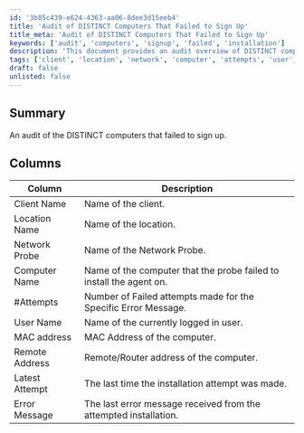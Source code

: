 ```yaml
---
id: '3b85c439-e624-4363-aa06-8dee3d15eeb4'
title: 'Audit of DISTINCT Computers That Failed to Sign Up'
title_meta: 'Audit of DISTINCT Computers That Failed to Sign Up'
keywords: ['audit', 'computers', 'signup', 'failed', 'installation']
description: 'This document provides an audit overview of DISTINCT computers that failed to sign up for agent installation. It includes detailed information on each computer, including the client name, location, network probe, and the specific error messages encountered during the installation attempts.'
tags: ['client', 'location', 'network', 'computer', 'attempts', 'user', 'mac', 'remote', 'error']
draft: false
unlisted: false
---
```

## Summary

An audit of the DISTINCT computers that failed to sign up.

## Columns

| Column          | Description                                                                       |
|-----------------|-----------------------------------------------------------------------------------|
| Client Name     | Name of the client.                                                               |
| Location Name   | Name of the location.                                                             |
| Network Probe    | Name of the Network Probe.                                                        |
| Computer Name   | Name of the computer that the probe failed to install the agent on.              |
| #Attempts       | Number of Failed attempts made for the Specific Error Message.                    |
| User Name       | Name of the currently logged in user.                                            |
| MAC address     | MAC Address of the computer.                                                     |
| Remote Address   | Remote/Router address of the computer.                                           |
| Latest Attempt  | The last time the installation attempt was made.                                  |
| Error Message   | The last error message received from the attempted installation.                  |












